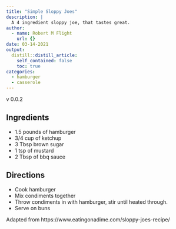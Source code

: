 ```yaml
---
title: "Simple Sloppy Joes"
description: |
  A 4 ingredient sloppy joe, that tastes great.
author:
  - name: Robert M Flight
    url: {}
date: 03-14-2021
output:
  distill::distill_article:
    self_contained: false
    toc: true
categories:
  - hamburger
  - casserole
---
```


v 0.0.2

## Ingredients

* 1.5 pounds of hamburger
* 3/4 cup of ketchup
* 3 Tbsp brown sugar
* 1 tsp of mustard
* 2 Tbsp of bbq sauce

## Directions

* Cook hamburger
* Mix condiments together
* Throw condiments in with hamburger, stir until heated through.
* Serve on buns

Adapted from https://www.eatingonadime.com/sloppy-joes-recipe/
